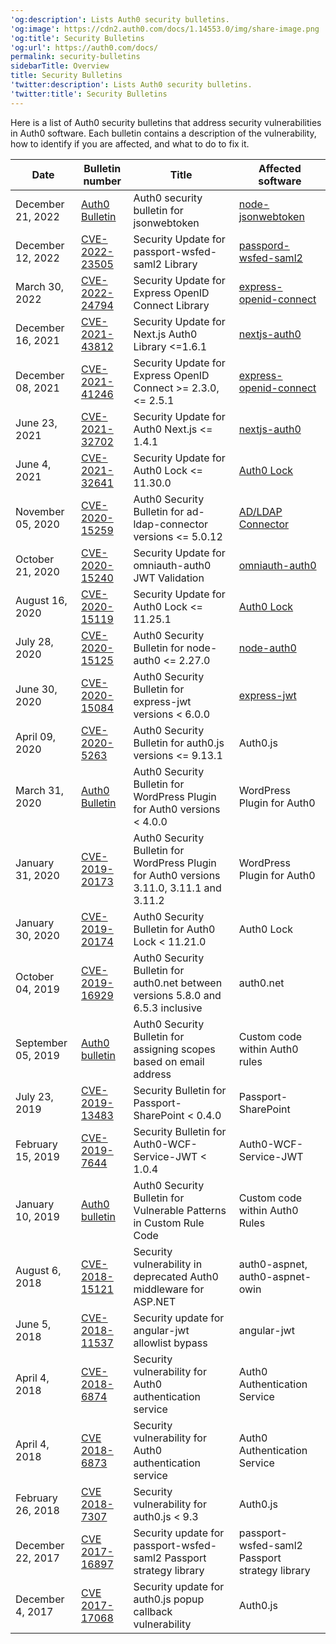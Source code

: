 ---
'og:description': Lists Auth0 security bulletins.
'og:image': https://cdn2.auth0.com/docs/1.14553.0/img/share-image.png
'og:title': Security Bulletins
'og:url': https://auth0.com/docs/
permalink: security-bulletins
sidebarTitle: Overview
title: Security Bulletins
'twitter:description': Lists Auth0 security bulletins.
'twitter:title': Security Bulletins
---
Here is a list of Auth0 security bulletins that address security vulnerabilities in Auth0 software. Each bulletin contains a description of the vulnerability, how to identify if you are affected, and what to do to fix it.

<table class="table"><thead>
<tr>
<th><strong>Date</strong></th>
<th><strong>Bulletin number</strong></th>
<th><strong>Title</strong></th>
<th><strong>Affected software</strong></th>
</tr>
</thead>
<tbody>
<tr>
<td>December 21, 2022</td>
<td><a href="/docs/secure/security-guidance/security-bulletins/2022-12-21-jsonwebtoken">Auth0 Bulletin</a></td>
<td>Auth0 security bulletin for jsonwebtoken</td>
<td><a href="https://github.com/auth0/node-jsonwebtoken">node-jsonwebtoken</a></td>
</tr>
<tr>
<td>December 12, 2022</td>
<td><a href="/docs/secure/security-guidance/security-bulletins/cve-2022-23505">CVE-2022-23505</a></td>
<td>Security Update for passport-wsfed-saml2 Library</td>
<td><a href="https://github.com/auth0/passport-wsfed-saml2">passpord-wsfed-saml2</a></td>
</tr>
<tr>
<td>March 30, 2022</td>
<td><a href="/docs/secure/security-guidance/security-bulletins/cve-2022-24794">CVE-2022-24794</a></td>
<td>Security Update for Express OpenID Connect Library</td>
<td><a href="https://github.com/auth0/express-openid-connect">express-openid-connect</a></td>
</tr>
<tr>
<td>December 16, 2021</td>
<td><a href="/docs/secure/security-guidance/security-bulletins/cve-2021-43812">CVE-2021-43812</a></td>
<td>Security Update for Next.js Auth0 Library &lt;=1.6.1</td>
<td><a href="https://github.com/auth0/nextjs-auth0">nextjs-auth0</a></td>
</tr>
<tr>
<td>December 08, 2021</td>
<td><a href="/docs/secure/security-guidance/security-bulletins/cve-2021-41246">CVE-2021-41246</a></td>
<td>Security Update for Express OpenID Connect &gt;= 2.3.0, &lt;= 2.5.1</td>
<td><a href="https://github.com/auth0/express-openid-connect">express-openid-connect</a></td>
</tr>
<tr>
<td>June 23, 2021</td>
<td><a href="/docs/secure/security-guidance/security-bulletins/cve-2021-32702">CVE-2021-32702</a></td>
<td>Security Update for Auth0 Next.js &lt;= 1.4.1</td>
<td><a href="https://github.com/auth0/nextjs-auth0">nextjs-auth0</a></td>
</tr>
<tr>
<td>June 4, 2021</td>
<td><a href="/docs/secure/security-guidance/security-bulletins/cve-2021-32641">CVE-2021-32641</a></td>
<td>Security Update for Auth0 Lock &lt;= 11.30.0</td>
<td><a href="https://github.com/auth0/lock">Auth0 Lock</a></td>
</tr>
<tr>
<td>November 05, 2020</td>
<td><a href="/docs/secure/security-guidance/security-bulletins/cve-2020-15259">CVE-2020-15259</a></td>
<td>Auth0 Security Bulletin for ad-ldap-connector versions &lt;= 5.0.12</td>
<td><a href="https://github.com/auth0/ad-ldap-connector">AD/LDAP Connector</a></td>
</tr>
<tr>
<td>October 21, 2020</td>
<td><a href="/docs/secure/security-guidance/security-bulletins/cve-2020-15240">CVE-2020-15240</a></td>
<td>Security Update for omniauth-auth0 JWT Validation</td>
<td><a href="https://github.com/auth0/omniauth-auth0">omniauth-auth0</a></td>
</tr>
<tr>
<td>August 16, 2020</td>
<td><a href="/docs/secure/security-guidance/security-bulletins/cve-2020-15119">CVE-2020-15119</a></td>
<td>Security Update for Auth0 Lock &lt;= 11.25.1</td>
<td><a href="https://github.com/auth0/lock">Auth0 Lock</a></td>
</tr>
<tr>
<td>July 28, 2020</td>
<td><a href="/docs/secure/security-guidance/security-bulletins/cve-2020-15125">CVE-2020-15125</a></td>
<td>Auth0 Security Bulletin for node-auth0 &lt;= 2.27.0</td>
<td><a href="https://github.com/auth0/node-auth0">node-auth0</a></td>
</tr>
<tr>
<td>June 30, 2020</td>
<td><a href="/docs/secure/security-guidance/security-bulletins/cve-2020-15084">CVE-2020-15084</a></td>
<td>Auth0 Security Bulletin for express-jwt versions &lt; 6.0.0</td>
<td><a href="https://github.com/auth0/express-jwt">express-jwt</a></td>
</tr>
<tr>
<td>April 09, 2020</td>
<td><a href="/docs/secure/security-guidance/security-bulletins/cve-2020-5263">CVE-2020-5263</a></td>
<td>Auth0 Security Bulletin for auth0.js versions &lt;= 9.13.1</td>
<td>Auth0.js</td>
</tr>
<tr>
<td>March 31, 2020</td>
<td><a href="/docs/secure/security-guidance/security-bulletins/2020-03-31-wpauth0">Auth0 Bulletin</a></td>
<td>Auth0 Security Bulletin for WordPress Plugin for Auth0 versions &lt; 4.0.0</td>
<td>WordPress Plugin for Auth0</td>
</tr>
<tr>
<td>January 31, 2020</td>
<td><a href="/docs/secure/security-guidance/security-bulletins/cve-2019-20173">CVE-2019-20173</a></td>
<td>Auth0 Security Bulletin for WordPress Plugin for Auth0 versions 3.11.0, 3.11.1 and 3.11.2</td>
<td>WordPress Plugin for Auth0</td>
</tr>
<tr>
<td>January 30, 2020</td>
<td><a href="/docs/secure/security-guidance/security-bulletins/cve-2019-20174">CVE-2019-20174</a></td>
<td>Auth0 Security Bulletin for Auth0 Lock &lt; 11.21.0</td>
<td>Auth0 Lock</td>
</tr>
<tr>
<td>October 04, 2019</td>
<td><a href="/docs/secure/security-guidance/security-bulletins/cve-2019-16929">CVE-2019-16929</a></td>
<td>Auth0 Security Bulletin for auth0.net between versions 5.8.0 and 6.5.3 inclusive</td>
<td>auth0.net</td>
</tr>
<tr>
<td>September 05, 2019</td>
<td><a href="/docs/secure/security-guidance/security-bulletins/2019-09-05-scopes">Auth0 bulletin</a></td>
<td>Auth0 Security Bulletin for assigning scopes based on email address</td>
<td>Custom code within Auth0 rules</td>
</tr>
<tr>
<td>July 23, 2019</td>
<td><a href="/docs/secure/security-guidance/security-bulletins/cve-2019-13483">CVE-2019-13483</a></td>
<td>Security Bulletin for Passport-SharePoint &lt; 0.4.0</td>
<td>Passport-SharePoint</td>
</tr>
<tr>
<td>February 15, 2019</td>
<td><a href="/docs/secure/security-guidance/security-bulletins/cve-2019-7644">CVE-2019-7644</a></td>
<td>Security Bulletin for Auth0-WCF-Service-JWT &lt; 1.0.4</td>
<td>Auth0-WCF-Service-JWT</td>
</tr>
<tr>
<td>January 10, 2019</td>
<td><a href="/docs/secure/security-guidance/security-bulletins/2019-01-10-rules">Auth0 bulletin</a></td>
<td>Auth0 Security Bulletin for Vulnerable Patterns in Custom Rule Code</td>
<td>Custom code within Auth0 Rules</td>
</tr>
<tr>
<td>August 6, 2018</td>
<td><a href="/docs/secure/security-guidance/security-bulletins/cve-2018-15121">CVE-2018-15121</a></td>
<td>Security vulnerability in deprecated Auth0 middleware for ASP.NET</td>
<td>auth0-aspnet, auth0-aspnet-owin</td>
</tr>
<tr>
<td>June 5, 2018</td>
<td><a href="/docs/secure/security-guidance/security-bulletins/cve-2018-11537">CVE-2018-11537</a></td>
<td>Security update for angular-jwt allowlist bypass</td>
<td>angular-jwt</td>
</tr>
<tr>
<td>April 4, 2018</td>
<td><a href="/docs/secure/security-guidance/security-bulletins/cve-2018-6874">CVE-2018-6874</a></td>
<td>Security vulnerability for Auth0 authentication service</td>
<td>Auth0 Authentication Service</td>
</tr>
<tr>
<td>April 4, 2018</td>
<td><a href="/docs/secure/security-guidance/security-bulletins/cve-2018-6873">CVE 2018-6873</a></td>
<td>Security vulnerability for Auth0 authentication service</td>
<td>Auth0 Authentication Service</td>
</tr>
<tr>
<td>February 26, 2018</td>
<td><a href="/docs/secure/security-guidance/security-bulletins/cve-2018-7307">CVE 2018-7307</a></td>
<td>Security vulnerability for auth0.js &lt; 9.3</td>
<td>Auth0.js</td>
</tr>
<tr>
<td>December 22, 2017</td>
<td><a href="/docs/secure/security-guidance/security-bulletins/cve-2017-16897">CVE 2017-16897</a></td>
<td>Security update for passport-wsfed-saml2 Passport strategy library</td>
<td>passport-wsfed-saml2 Passport strategy library</td>
</tr>
<tr>
<td>December 4, 2017</td>
<td><a href="/docs/secure/security-guidance/security-bulletins/cve-2017-17068">CVE 2017-17068</a></td>
<td>Security update for auth0.js popup callback vulnerability</td>
<td>Auth0.js</td>
</tr>
</tbody>
</table>